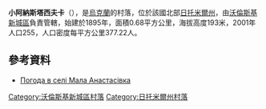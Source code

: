 {{coord|50|47|19|N|27|19|38|E|scale:30000|display=title}}

'''小阿納斯塔西夫卡'''（{{lang-uk|Мала Анастасівка}}），是[[烏克蘭|烏克蘭]]的村落，位於該國北部[[日托米爾州|日托米爾州]]，由[[沃倫斯基新城區|沃倫斯基新城區]]負責管轄，始建於1895年，面積0.68平方公里，海拔高度193米，2001年人口255，人口密度每平方公里377.22人。

==參考資料== 
* [http://weather.in.ua/ua/zhitomirskaja/14454 Погода в селі Мала Анастасівка] {{Wayback|url=http://weather.in.ua/ua/zhitomirskaja/14454 |date=20111219172316 }}

{{DEFAULTSORT:Мала Анастасівка}}
[[Category:沃倫斯基新城區村落|Category:沃倫斯基新城區村落]]
[[Category:日托米爾州村落|Category:日托米爾州村落]]


{{Zhytomyr-geo-stub}}